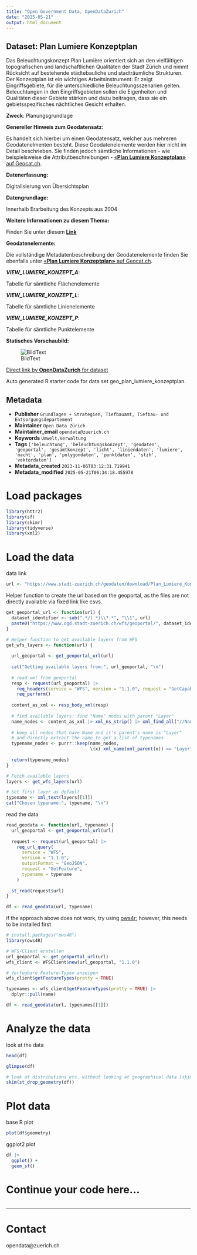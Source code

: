 ```yaml
---
title: "Open Government Data, OpenDataZurich"
date: "2025-05-21"
output: html_document
---
```


## Dataset: Plan Lumiere Konzeptplan

Das Beleuchtungskonzept Plan Lumière orientiert sich an den vielfältigen topografischen und landschaftlichen Qualitäten der Stadt Zürich und nimmt Rücksicht auf bestehende städtebauliche und stadträumliche Strukturen. Der Konzeptplan ist ein wichtiges Arbeitsinstrument: Er zeigt Eingriffsgebiete, für die unterschiedliche Beleuchtungsszenarien gelten. Beleuchtungen in den Eingriffsgebieten sollen die Eigenheiten und Qualitäten dieser Gebiete stärken und dazu beitragen, dass sie ein gebietsspezifisches nächtliches Gesicht erhalten.

**Zweck**: Planungsgrundlage

**Genereller Hinweis zum Geodatensatz:**

Es handelt sich hierbei um einen Geodatensatz, welcher aus mehreren Geodatenelmenten besteht. Diese Geodatenelemente werden hier nicht im Detail beschrieben. Sie finden jedoch sämtliche Informationen - wie beispielsweise die Attributbeschreibungen - [«**Plan Lumiere Konzeptplan»** auf Geocat.ch](https://www.geocat.ch/geonetwork/srv/ger/catalog.search#/metadata/bb8cd816-7831-4e36-a9b7-fd9d1d8cf709).
			   

**Datenerfassung:**

Digitalisierung von Übersichtsplan

**Datengrundlage:**

Innerhalb Erarbeitung des Konzepts aus 2004

**Weitere Informationen zu diesem Thema:**

Finden Sie unter diesem [**Link**](https://www.stadt-zuerich.ch/de/planen-und-bauen/stadtplanung/strategien-und-konzepte/plan-lumiere.html)

**Geodatenelemente:**

Die vollständige Metadatenbeschreibung der Geodatenelemente finden Sie ebenfalls unter [«**Plan Lumiere Konzeptplan»** auf Geocat.ch](https://www.geocat.ch/geonetwork/srv/ger/md.viewer#/full_view/bb8cd816-7831-4e36-a9b7-fd9d1d8cf709).

***VIEW_LUMIERE_KONZEPT_A***: 

Tabelle für sämtliche Flächenelemente 


***VIEW_LUMIERE_KONZEPT_L***: 

Tabelle für sämtliche Linienelemente 


***VIEW_LUMIERE_KONZEPT_P***: 

Tabelle für sämtliche Punktelemente 




**Statisches Vorschaubild:**

![BildText](https://www.gis.stadt-zuerich.ch/zueriplan_docs/geocat/bb8cd816-7831-4e36-a9b7-fd9d1d8cf709.png)



[Direct link by **OpenDataZurich** for dataset](https://data.stadt-zuerich.ch/dataset/geo_plan_lumiere_konzeptplan)

Auto generated R starter code for data set geo_plan_lumiere_konzeptplan.

## Metadata

- **Publisher** `Grundlagen + Strategien, Tiefbauamt, Tiefbau- und Entsorgungsdepartement`
- **Maintainer** `Open Data Zürich`
- **Maintainer_email** `opendata@zuerich.ch`
- **Keywords** `Umwelt,Ver­walt­ung`
- **Tags** `['beleuchtung', 'beleuchtungskonzept', 'geodaten', 'geoportal', 'gesamtkonzept', 'licht', 'liniendaten', 'lumiere', 'nacht', 'plan', 'polygondaten', 'punktdaten', 'stzh', 'vektordaten']`
- **Metadata_created** `2023-11-06T03:12:31.719941`
- **Metadata_modified** `2025-05-21T06:34:18.455978`


# Load packages

```r
library(httr2)
library(sf)
library(skimr)
library(tidyverse)
library(xml2)
```

# Load the data

data link
```r
url <- "https://www.stadt-zuerich.ch/geodaten/download/Plan_Lumiere_Konzeptplan?format=geojson_link"
```


Helper function to create the url based on the geoportal, as the files are not directly available via fixed link like csvs.
```r
get_geoportal_url <- function(url) {
  dataset_identifier <- sub(".*/(.*)\\?.*", "\\1", url)
  paste0("https://www.ogd.stadt-zuerich.ch/wfs/geoportal/", dataset_identifier)
}
```

```r
# Helper function to get available layers from WFS
get_wfs_layers <- function(url) {
  
  url_geoportal <- get_geoportal_url(url)
  
  cat("Getting available layers from:", url_geoportal, "\n")
  
  # read xml from geoportal
  resp <- request(url_geoportal) |> 
    req_headers(service = "WFS", version = "1.1.0", request = "GetCapabilities") |> 
    req_perform()
  
  content_as_xml <- resp_body_xml(resp)
  
  # find available layers: find "Name" nodes with parent "Layer"
  name_nodes <- content_as_xml |> xml_ns_strip() |> xml_find_all("//Name")
  
  # keep all nodes that have Name and it's parent's name is "Layer"
  # and directly extract the name to get a list of typenames
  typename_nodes <- purrr::keep(name_nodes,
                                \(x) xml_name(xml_parent(x)) == "Layer")
  
  return(typename_nodes)
}

# Fetch available layers
layers <- get_wfs_layers(url)

# Set first layer as default
typename <- xml_text(layers[[1]])
cat("Chosen typename:", typename, "\n")
```

read the data
```r
read_geodata <- function(url, typename) {
  url_geoportal <- get_geoportal_url(url)
  
  request <- request(url_geoportal) |>
    req_url_query(
      service = "WFS",
      version = "1.1.0",
      outputFormat = "GeoJSON",
      request = "GetFeature",
      typename = typename
    )
  
  st_read(request$url)
}

df <- read_geodata(url, typename)
```

if the approach above does not work, try using [ows4r](https://eblondel.github.io/ows4R/); however, this needs to be installed first
```r
# install.packages("ows4R")
library(ows4R)

# WFS-Client erstellen
url_geoportal <- get_geoportal_url(url)
wfs_client <- WFSClient$new(url_geoportal, "1.1.0")

# Verfügbare Feature-Typen anzeigen
wfs_client$getFeatureTypes(pretty = TRUE)

typenames <- wfs_client$getFeatureTypes(pretty = TRUE) |> 
  dplyr::pull(name)

df <- read_geodata(url, typenames[[1]])
```

# Analyze the data

look at the data
```r
head(df)
```

```r
glimpse(df)
```

```r
# look at distributions etc. without looking at geographical data (skim cannot deal with geometries)
skim(st_drop_geometry(df))
```

# Plot data

base R plot
```r
plot(df$geometry)
```

ggplot2 plot
```r
df |>
  ggplot() +
  geom_sf()
```

# Continue your code here...

```r

```

------------------------------------------------------------------------

# Contact

opendata@zuerich.ch
